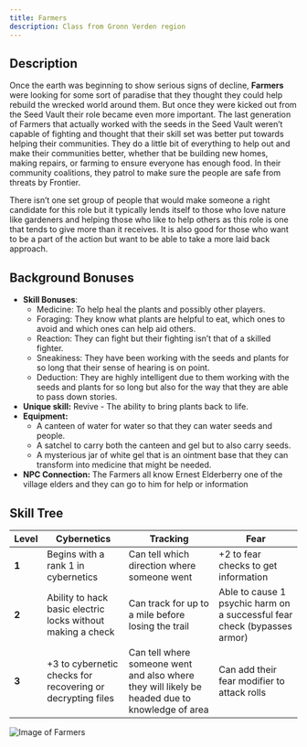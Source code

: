```yaml
---
title: Farmers
description: Class from Gronn Verden region
---
```


## Description

Once the earth was beginning to show serious signs of decline, **Farmers** were looking for some sort of paradise that they thought they could help rebuild the wrecked world around them. But once they were kicked out from the Seed Vault their role became even more important. The last generation of Farmers that actually worked with the seeds in the Seed Vault weren’t capable of fighting and thought that their skill set was better put towards helping their communities. They do a little bit of everything to help out and make their communities better, whether that be building new homes, making repairs, or farming to ensure everyone has enough food. In their community coalitions, they patrol to make sure the people are safe from threats by Frontier. 

There isn’t one set group of people that would make someone a right candidate for this role but it typically lends itself to those who love nature like gardeners and helping those who like to help others as this role is one that tends to give more than it receives. It is also good for those who want to be a part of the action but want to be able to take a more laid back approach. 

## Background Bonuses

- **Skill Bonuses**:
    - Medicine: To help heal the plants and possibly other players. 
    - Foraging: They know what plants are helpful to eat, which ones to avoid and which ones can help aid others. 
    - Reaction: They can fight but their fighting isn’t that of a skilled fighter. 
    - Sneakiness: They have been working with the seeds and plants for so long that their sense of hearing is on point. 
    - Deduction: They are highly intelligent due to them working with the seeds and plants for so long but also for the way that they are able to pass down stories.  
- **Unique skill:** Revive - The ability to bring plants back to life.
- **Equipment:**
    - A canteen of water for water so that they can water seeds and people.
    - A satchel to carry both the canteen and gel but to also carry seeds.
    - A mysterious jar of white gel that is an ointment base that they can transform into medicine that might be needed.
- **NPC Connection:** The Farmers all know Ernest Elderberry one of the village elders and they can go to him for help or information 

## Skill Tree

| **Level** | Cybernetics                                                 | Tracking                                                                                        | Fear                                                                     |
|-----------|-------------------------------------------------------------|-------------------------------------------------------------------------------------------------|--------------------------------------------------------------------------|
| **1**     | Begins with a rank 1 in cybernetics                         | Can tell which direction where someone went                                                     | +2 to fear checks to get information                                     |
| **2**     | Ability to hack basic electric locks without making a check | Can track for up to a mile before losing the trail                                              | Able to cause 1 psychic harm on a successful fear check (bypasses armor) |
| **3**     | +3 to cybernetic checks for recovering or decrypting files  | Can tell where someone went and also where they will likely be headed due to knowledge of area  | Can add their fear modifier to attack rolls                              |

![Image of Farmers](../../../assets/gronn-verden/woodland-farmer.jpg)
